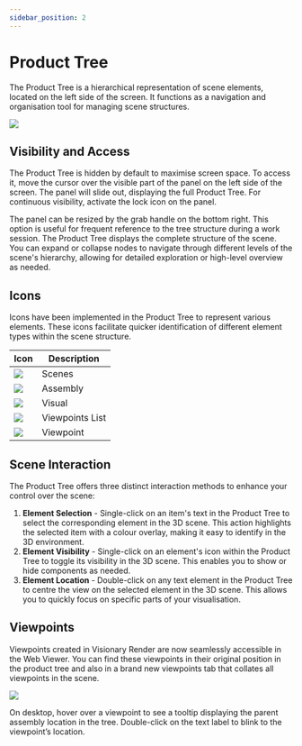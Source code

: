 ```yaml
---
sidebar_position: 2
---
```


# Product Tree

The Product Tree is a hierarchical representation of scene elements, located on the left side of the screen. It functions as a navigation and organisation tool for managing scene structures. 

![](/img/virtalis-hub-and-web-viewer/product-tree.png)

## Visibility and Access

The Product Tree is hidden by default to maximise screen space. To access it, move the cursor over the visible part of the panel on the left side of the screen. The panel will slide out, displaying the full Product Tree. For continuous visibility, activate the lock icon on the panel. 

The panel can be resized by the grab handle on the bottom right. This option is useful for frequent reference to the tree structure during a work session. The Product Tree displays the complete structure of the scene. You can expand or collapse nodes to navigate through different levels of the scene's hierarchy, allowing for detailed exploration or high-level overview as needed. 

## Icons

Icons have been implemented in the Product Tree to represent various elements. These icons facilitate quicker identification of different element types within the scene structure.

| Icon               | Description                               |
|--------------------|-------------------------------------------|
| ![](/img/virtalis-hub-and-web-viewer/icon-scenes.png) | Scenes |
| ![](/img/virtalis-hub-and-web-viewer/icon-assembly.png) | Assembly |
| ![](/img/virtalis-hub-and-web-viewer/icon-visual.png) | Visual |
| ![](/img/virtalis-hub-and-web-viewer/icon-list.png) | Viewpoints List |
| ![](/img/virtalis-hub-and-web-viewer/icon-viewpoint.png) | Viewpoint |

## Scene Interaction

The Product Tree offers three distinct interaction methods to enhance your control over the scene:

1. **Element Selection** - Single-click on an item's text in the Product Tree to select the corresponding element in the 3D scene. This action highlights the selected item with a colour overlay, making it easy to identify in the 3D environment.
2. **Element Visibility** - Single-click on an element's icon within the Product Tree to toggle its visibility in the 3D scene. This enables you to show or hide components as needed.
3. **Element Location** - Double-click on any text element in the Product Tree to centre the view on the selected element in the 3D scene. This allows you to quickly focus on specific parts of your visualisation.

## Viewpoints

Viewpoints created in Visionary Render are now seamlessly accessible in the Web Viewer. You can find these viewpoints in their original position in the product tree and also in a brand new viewpoints tab that collates all viewpoints in the scene.

![](/img/virtalis-hub-and-web-viewer/viewpoints.png)

On desktop, hover over a viewpoint to see a tooltip displaying the parent assembly location in the tree. Double-click on the text label to blink to the viewpoint’s location.
